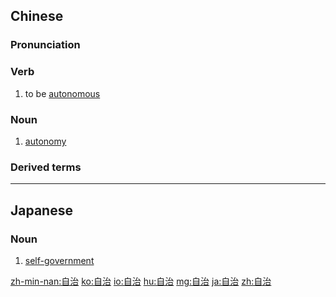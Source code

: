 ==Chinese==
{{zh-forms}}

===Pronunciation===
{{zh-pron
|m=zìzhì
|c=zi6 zi6
|mn=qz:chīr-tǐ/tw,xm,zz:chū-tī
|cat=v,n
}}

===Verb===
{{zh-verb}}

# to be [[autonomous]]

===Noun===
{{zh-noun}}

# [[autonomy]]

===Derived terms===
{{zh-der|自治機關|自治旗|自治區|自治縣|自治州}}

{{zh-cat|Intermediate}}

----

==Japanese==
{{ja-kanjitab|じ|ち|yomi=on}}

===Noun===
{{ja-noun|じち}}

# [[self-government]]

[[zh-min-nan:自治]]
[[ko:自治]]
[[io:自治]]
[[hu:自治]]
[[mg:自治]]
[[ja:自治]]
[[zh:自治]]
